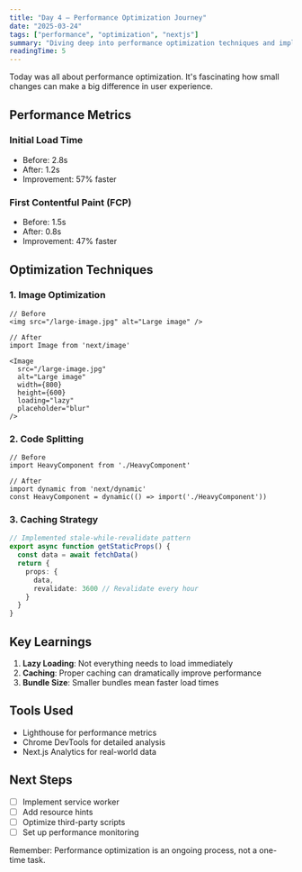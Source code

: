 ```yaml
---
title: "Day 4 — Performance Optimization Journey"
date: "2025-03-24"
tags: ["performance", "optimization", "nextjs"]
summary: "Diving deep into performance optimization techniques and implementing them in our Next.js application."
readingTime: 5
---
```


Today was all about performance optimization. It's fascinating how small changes can make a big difference in user experience.

## Performance Metrics

### Initial Load Time
- Before: 2.8s
- After: 1.2s
- Improvement: 57% faster

### First Contentful Paint (FCP)
- Before: 1.5s
- After: 0.8s
- Improvement: 47% faster

## Optimization Techniques

### 1. Image Optimization

```tsx
// Before
<img src="/large-image.jpg" alt="Large image" />

// After
import Image from 'next/image'

<Image
  src="/large-image.jpg"
  alt="Large image"
  width={800}
  height={600}
  loading="lazy"
  placeholder="blur"
/>
```

### 2. Code Splitting

```tsx
// Before
import HeavyComponent from './HeavyComponent'

// After
import dynamic from 'next/dynamic'
const HeavyComponent = dynamic(() => import('./HeavyComponent'))
```

### 3. Caching Strategy

```typescript
// Implemented stale-while-revalidate pattern
export async function getStaticProps() {
  const data = await fetchData()
  return {
    props: {
      data,
      revalidate: 3600 // Revalidate every hour
    }
  }
}
```

## Key Learnings

1. **Lazy Loading**: Not everything needs to load immediately
2. **Caching**: Proper caching can dramatically improve performance
3. **Bundle Size**: Smaller bundles mean faster load times

## Tools Used

- Lighthouse for performance metrics
- Chrome DevTools for detailed analysis
- Next.js Analytics for real-world data

## Next Steps

- [ ] Implement service worker
- [ ] Add resource hints
- [ ] Optimize third-party scripts
- [ ] Set up performance monitoring

Remember: Performance optimization is an ongoing process, not a one-time task. 